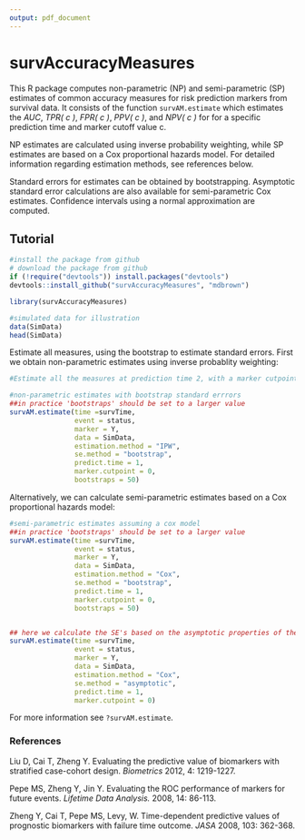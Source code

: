 ```yaml
---
output: pdf_document
---
```

survAccuracyMeasures
=============================================

This R package computes non-parametric (NP) and semi-parametric (SP) estimates of common accuracy measures for risk prediction markers from survival data. It consists of the function `survAM.estimate` which estimates the *AUC*, *TPR( c )*, *FPR( c )*, *PPV( c )*, and *NPV( c )* for for a specific prediction time and marker cutoff value c.  

 NP estimates are calculated using inverse probability weighting, while SP estimates are based on a Cox proportional hazards model. For detailed information regarding estimation methods, see references below. 

Standard errors for estimates can be obtained by bootstrapping. Asymptotic standard error calculations are also available for semi-parametric Cox estimates. Confidence intervals using a normal approximation are computed.

## Tutorial


```r
#install the package from github
# download the package from github
if (!require("devtools")) install.packages("devtools")
devtools::install_github("survAccuracyMeasures", "mdbrown")
```

```r
library(survAccuracyMeasures)

#simulated data for illustration
data(SimData)
head(SimData)
```


Estimate all measures, using the bootstrap to estimate standard errors. First we obtain non-parametric estimates using inverse probablity weighting:

```r
#Estimate all the measures at prediction time 2, with a marker cutpoint at 0. 

#non-parametric estimates with bootstrap standard errrors
##in practice 'bootstraps' should be set to a larger value
survAM.estimate(time =survTime, 
                event = status, 
                marker = Y,
                data = SimData, 
                estimation.method = "IPW",    
                se.method = "bootstrap",
                predict.time = 1, 
                marker.cutpoint = 0, 
                bootstraps = 50)
```

Alternatively, we can calculate semi-parametric estimates based on a Cox proportional hazards model:


```r
#semi-parametric estimates assuming a cox model
##in practice 'bootstraps' should be set to a larger value
survAM.estimate(time =survTime, 
                event = status, 
                marker = Y,
                data = SimData, 
                estimation.method = "Cox",
                se.method = "bootstrap",
                predict.time = 1, 
                marker.cutpoint = 0, 
                bootstraps = 50)


## here we calculate the SE's based on the asymptotic properties of the Cox estimator.  
survAM.estimate(time =survTime, 
                event = status, 
                marker = Y,
                data = SimData, 
                estimation.method = "Cox",    
                se.method = "asymptotic",
                predict.time = 1, 
                marker.cutpoint = 0)

```




For more information see `?survAM.estimate`. 


### References
Liu D, Cai T, Zheng Y. Evaluating the predictive value of biomarkers with stratified case-cohort design. *Biometrics* 2012, 4: 1219-1227.

Pepe MS, Zheng Y, Jin Y. Evaluating the ROC performance of markers for future events. *Lifetime Data Analysis.* 2008, 14: 86-113.

Zheng Y, Cai T, Pepe MS, Levy, W. Time-dependent predictive values of prognostic biomarkers with failure time outcome. *JASA* 2008, 103: 362-368.















